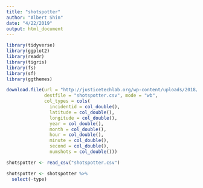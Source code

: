 ```yaml
---
title: "shotspotter"
author: "Albert Shin"
date: "4/22/2019"
output: html_document
---
```


```r
library(tidyverse)
library(ggplot2)
library(readr)
library(tigris)
library(fs)
library(sf)
library(ggthemes)
```

```r
download.file(url = "http://justicetechlab.org/wp-content/uploads/2018/05/washington_dc_2006to2017.csv",
              destfile = "shotspotter.csv", mode = "wb",
              col_types = cols(
                incidentid = col_double(),
                latitude = col_double(),
                longitude = col_double(),
                year = col_double(),
                month = col_double(),
                hour = col_double(),
                minute = col_double(),
                second = col_double(),
                numshots = col_double()))

shotspotter <- read_csv("shotspotter.csv")

shotspotter <- shotspotter %>% 
  select(-type)
```

```r
```


